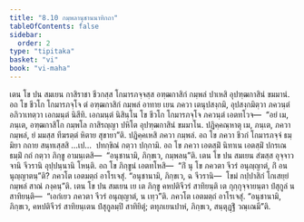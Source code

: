 ```yaml
---
title: "8.10 กมฺพลานุชานนาทิกถา"
tableOfContents: false
sidebar:
  order: 2
type: "tipitaka"
basket: "vi"
book: "vi-maha"
---
```



<DynamicBreadcrumb />

<Division number="338" book="vi-maha">

<Paragraph number="1594" book="vi-maha">
เตน โข ปน สมเยน กาสิราชา ชีวกสฺส โกมารภจฺจสฺส อฑฺฒกาสิกํ กมฺพลํ ปาเหสิ อุปฑฺฒกาสินํ ขมมานํ. อถ โข ชีวโก โกมารภจฺโจ ตํ อฑฺฒกาสิกํ กมฺพลํ อาทาย เยน ภควา เตนุปสงฺกมิ, อุปสงฺกมิตฺวา ภควนฺตํ อภิวาเทตฺวา เอกมนฺตํ นิสีทิ. เอกมนฺตํ นิสินฺโน โข ชีวโก โกมารภจฺโจ ภควนฺตํ เอตทโวจ—  “อยํ เม, ภนฺเต, อฑฺฒกาสิโก กมฺพโล กาสิรญฺญา ปหิโต อุปฑฺฒกาสินํ ขมมาโน. ปฏิคฺคณฺหาตุ เม, ภนฺเต, ภควา กมฺพลํ, ยํ มมสฺส ทีฆรตฺตํ หิตาย สุขายา”ติ. ปฏิคฺคเหสิ ภควา กมฺพลํ. อถ โข ภควา ชีวกํ โกมารภจฺจํ ธมฺมิยา กถาย สนฺทเสฺสสิ …เป…  ปทกฺขิณํ กตฺวา ปกฺกามิ. อถ โข ภควา เอตสฺมิํ นิทาเน เอตสฺมิํ ปกรเณ ธมฺมิํ กถํ กตฺวา ภิกฺขู อามนฺเตสิ—  “อนุชานามิ, ภิกฺขเว, กมฺพลนฺ”ติ.
</Paragraph>

</Division>
<Division number="339" book="vi-maha">

<Paragraph number="1595" book="vi-maha">
เตน โข ปน สมเยน สํฆสฺส อุจฺจาวจานิ จีวรานิ อุปฺปนฺนานิ โหนฺติ. อถ โข ภิกฺขูนํ เอตทโหสิ—  “กิํ นุ โข ภควตา จีวรํ อนุญฺญาตํ, กิํ อนนุญฺญาตนฺ”ติ? ภควโต เอตมตฺถํ อาโรเจสุํ. “อนุชานามิ, ภิกฺขเว, ฉ จีวรานิ—  โขมํ กปฺปาสิกํ โกเสยฺยํ กมฺพลํ สาณํ ภงฺคนฺ”ติ.
</Paragraph>

</Division>
<Division number="340" book="vi-maha">

<Paragraph number="1596" book="vi-maha">
เตน โข ปน สมเยน เย เต ภิกฺขู คหปติจีวรํ สาทิยนฺติ เต กุกฺกุจฺจายนฺตา ปํสุกูลํ น สาทิยนฺติ—  “เอกํเยว ภควตา จีวรํ อนุญฺญาตํ, น เทฺว”ติ. ภควโต เอตมตฺถํ อาโรเจสุํ. “อนุชานามิ, ภิกฺขเว, คหปติจีวรํ สาทิยนฺเตน ปํสุกูลมฺปิ สาทิยิตุํ; ตทุภเยนปาหํ, ภิกฺขเว, สนฺตุฏฺฐิํ วณฺเณมี”ติ.
</Paragraph>
</Division>